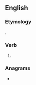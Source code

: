 ==English==

===Etymology===
{{suffix|debate|est|lang=en}}.

===Verb===
{{head|en|verb form}}

# {{en-archaic second-person singular of|debate|lang=en}}

===Anagrams===
* {{anagrams|en|beatedst}}